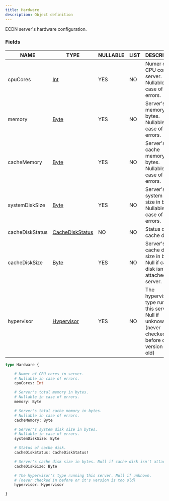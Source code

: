 ```yaml
---
title: Hardware
description: Object definition
---
```


ECDN server's hardware configuration.

### Fields

| NAME | TYPE | NULLABLE | LIST | DESCRIPTION |
| - | - | - | - | - |
| cpuCores | [Int](../ecdn-api-scalars/Int) | YES | NO | Numer of CPU cores in server. Nullable in case of errors. | 
| memory | [Byte](../ecdn-api-scalars/Byte) | YES | NO | Server's total memory in bytes. Nullable in case of errors. | 
| cacheMemory | [Byte](../ecdn-api-scalars/Byte) | YES | NO | Server's total cache memory in bytes. Nullable in case of errors. | 
| systemDiskSize | [Byte](../ecdn-api-scalars/Byte) | YES | NO | Server's system disk size in bytes. Nullable in case of errors. | 
| cacheDiskStatus | [CacheDiskStatus](../ecdn-api-enums/CacheDiskStatus) | NO | NO | Status of cache disk. | 
| cacheDiskSize | [Byte](../ecdn-api-scalars/Byte) | YES | NO | Server's cache disk size in bytes. Null if cache disk isn't attached to server. | 
| hypervisor | [Hypervisor](../ecdn-api-enums/Hypervisor) | YES | NO | The hypervisor's type running this server. Null if unknown. (never checked in before or it's version is too old) | 

```graphql
type Hardware {

	# Numer of CPU cores in server.
	# Nullable in case of errors.
	cpuCores: Int

	# Server's total memory in bytes.
	# Nullable in case of errors.
	memory: Byte

	# Server's total cache memory in bytes.
	# Nullable in case of errors.
	cacheMemory: Byte

	# Server's system disk size in bytes.
	# Nullable in case of errors.
	systemDiskSize: Byte

	# Status of cache disk.
	cacheDiskStatus: CacheDiskStatus!

	# Server's cache disk size in bytes. Null if cache disk isn't attached to server.
	cacheDiskSize: Byte

	# The hypervisor's type running this server. Null if unknown.
	# (never checked in before or it's version is too old)
	hypervisor: Hypervisor

}
```

